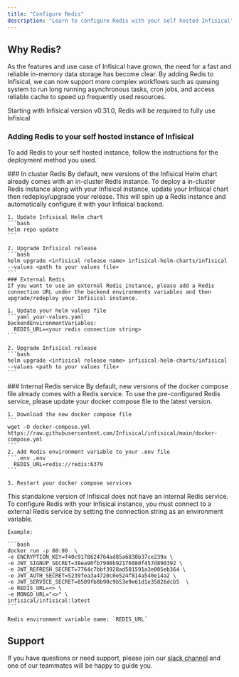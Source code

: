 ---
title: "Configure Redis"
description: "Learn to configure Redis with your self hosted Infisical"
---

## Why Redis?
As the features and use case of Infisical have grown, the need for a fast and reliable in-memory data storage has become clear. 
By adding Redis to Infisical, we can now support more complex workflows such as queuing system to run long running asynchronous tasks, cron jobs, and access reliable cache to speed up frequently used resources. 

<Info>
  Starting with Infisical version v0.31.0, Redis will be required to fully use Infisical
</Info>

### Adding Redis to your self hosted instance of Infisical
To add Redis to your self hosted instance, follow the instructions for the deployment method you used.

<Tabs>
  <Tab title="Kubernetes Helm chart">
    ### In cluster Redis
    By default, new versions of the Infisical Helm chart already comes with an in-cluster Redis instance. To deploy a in-cluster Redis instance along with your Infisical instance, update your Infisical chart then redeploy/upgrade your release. 
    This will spin up a Redis instance and automatically configure it with your Infisical backend. 

    1. Update Infisical Helm chart 
    ```bash
    helm repo update
    ```

    2. Upgrade Infisical release
    ```bash
    helm upgrade <infisical release name> infisical-helm-charts/infisical  --values <path to your values file>
    ```
    ### External Redis 
    If you want to use an external Redis instance, please add a Redis connection URL under the backend environments variables and then upgrade/redeploy your Infisical instance.

    1. Update your helm values file 
    ```yaml your-values.yaml
    backendEnvironmentVariables:
      REDIS_URL=<your redis connection string>
    ```

    2. Upgrade Infisical release
    ```bash
    helm upgrade <infisical release name> infisical-helm-charts/infisical  --values <path to your values file>
    ``` 
  </Tab>
  <Tab title="Docker compose">
    ### Internal Redis service
    By default, new versions of the docker compose file already comes with a Redis service. To use the pre-configured Redis service, please update your docker compose file to the latest version.

    1. Download the new docker compose file
    ```
    wget -O docker-compose.yml https://raw.githubusercontent.com/Infisical/infisical/main/docker-compose.yml
    ```
    2. Add Redis environment variable to your .env file
    ```.env .env
      REDIS_URL=redis://redis:6379
    ```

    3. Restart your docker compose services 
  </Tab>
  <Tab title="Standalone Docker image">
    This standalone version of Infisical does not have an internal Redis service. To configure Redis with your Infisical instance, you must connect to a external Redis service by setting the connection string as an environment variable.

    Example: 

    ```bash 
    docker run -p 80:80  \
    -e ENCRYPTION_KEY=f40c9178624764ad85a6830b37ce239a \
    -e JWT_SIGNUP_SECRET=38ea90fb7998b92176080f457d890392 \
    -e JWT_REFRESH_SECRET=7764c7bbf3928ad501591a3e005eb364 \
    -e JWT_AUTH_SECRET=5239fea3a4720c0e524f814a540e14a2 \
    -e JWT_SERVICE_SECRET=8509fb8b90c9b53e9e61d1e35826dcb5  \
    -e REDIS_URL=<> \
    -e MONGO_URL="<>" \
    infisical/infisical:latest
    ```

    Redis environment variable name: `REDIS_URL`
  </Tab>
</Tabs>

## Support 
If you have questions or need support, please join our [slack channel](https://infisical-users.slack.com) and one of our teammates will be happy to guide you.